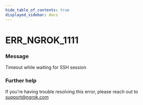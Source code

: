 ```yaml
---
hide_table_of_contents: true
displayed_sidebar: docs
---
```



# ERR_NGROK_1111

### Message

Timeout while waiting for SSH session

### Further help

If you're having trouble resolving this error, please reach out to [support@ngrok.com](mailto:support@ngrok.com?subject=Help%20with%20ERR_NGROK_1111)

<ErrorDetails error="err_ngrok_1111" />

